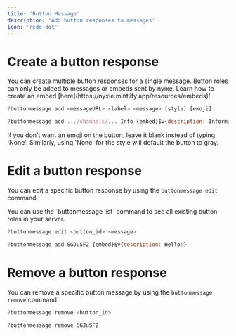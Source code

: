```yaml
---
title: 'Button Message'
description: 'Add button responses to messages'
icon: 'redo-dot'
---
```


# Create a button response

<Tip>
You can create multiple button responses for a single message.
</Tip>
<Info>
Button roles can only be added to messages or embeds sent by nyixe. Learn how to create an embed [here](https://nyxie.mintlify.app/resources/embeds)!
</Info>
<CodeGroup>

  ```javascript Syntax
  ?buttonmessage add <messageURL> <label> <message> [style] [emoji] 
  ```
  ```javascript Example
  ?buttonmessage add .../channels/... Info {embed}$v{description: Information!!!} blue ℹ️ 
  ```

</CodeGroup>

<Info>
If you don't want an emoji on the button, leave it blank instead of typing 'None'. Similarly, using 'None' for the style will default the button to gray.
</Info>

# Edit a button response

You can edit a specific button response by using the `buttonmessage edit` command.

<Tip>
You can use the `buttonmessage list` command to see all existing button roles in your server.
</Tip>

<CodeGroup>

  ```javascript Syntax
  ?buttonmessage edit <button_id> <message>
  ```
  ```javascript Example
  ?buttonmessage add SGJuSF2 {embed}$v{description: Hello!}
  ```

</CodeGroup>

# Remove a button response

You can remove a specific button message by using the `buttonmessage remove` command.

<CodeGroup>

  ```javascript Syntax
  ?buttonmessage remove <button_id>
  ```
  ```javascript Example
  ?buttonmessage remove SGJuSF2
  ```

</CodeGroup>